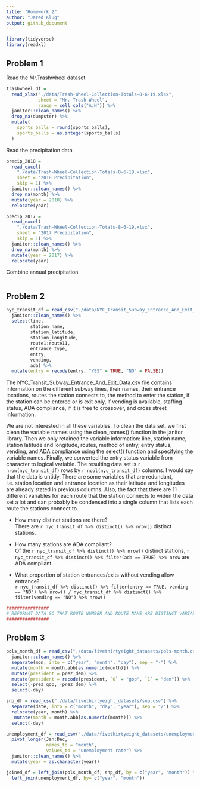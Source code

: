 ```yaml
---
title: "Homework 2"
author: "Jared Klug"
output: github_document
---
```


```r
library(tidyverse)
library(readxl)
```

## Problem 1

Read the Mr.Trashwheel dataset

```r
trashwheel_df = 
  read_xlsx("./data/Trash-Wheel-Collection-Totals-8-6-19.xlsx", 
            sheet = "Mr. Trash Wheel",
            range = cell_cols("A:N")) %>%
  janitor::clean_names() %>%
  drop_na(dumpster) %>%
  mutate(
    sports_balls = round(sports_balls),
    sports_balls = as.integer(sports_balls)
  )
```

Read the precipitation data

```r
precip_2018 = 
  read_excel(
    "./data/Trash-Wheel-Collection-Totals-8-6-19.xlsx", 
    sheet = "2018 Precipitation",
    skip = 1) %>%
  janitor::clean_names() %>%
  drop_na(month) %>%
  mutate(year = 2018) %>%
  relocate(year)

precip_2017 = 
  read_excel(
    "./data/Trash-Wheel-Collection-Totals-8-6-19.xlsx", 
    sheet = "2017 Precipitation",
    skip = 1) %>%
  janitor::clean_names() %>%
  drop_na(month) %>%
  mutate(year = 2017) %>%
  relocate(year)
```

Combine annual precipitation

```r

```

## Problem 2

```r

nyc_transit_df = read_csv("./data/NYC_Transit_Subway_Entrance_And_Exit_Data.csv") %>% 
  janitor::clean_names() %>% 
  select(line, 
         station_name, 
         station_latitude, 
         station_longitude, 
         route1:route11, 
         entrance_type, 
         entry, 
         vending, 
         ada) %>% 
  mutate(entry = recode(entry, "YES" = TRUE, "NO" = FALSE))

```

The NYC_Transit_Subway_Entrance_And_Exit_Data.csv file contains information on the different subway lines, their names, their entrance locations, routes the station connects to, the method to enter the station, if the station can be entered or is exit only, if vending is available, staffing status, ADA compliance, if it is free to crossover, and cross street information.  

We are not interested in all these variables. To clean the data set, we first clean the variable names using the clean_names() function in the janitor library. Then we only retained the variable information: line, station name, station latitude and longitude, routes, method of entry, entry status, vending, and ADA compliance using the select() function and specifying the variable names. Finally, we converted the entry status variable from character to logical variable. The resulting data set is `r nrow(nyc_transit_df)` rows by `r ncol(nyc_transit_df)` columns. I would say that the data is untidy. There are some variables that are redundant, i.e. station location and entrance location as their latitude and longitudes are already stated in previous columns. Also, the fact that there are 11 different variables for each route that the station connects to widen the data set a lot and can probably be condensed into a single column that lists each route the stations connect to.

* How many distinct stations are there?  
There are `r nyc_transit_df %>% distinct() %>% nrow()` distinct stations.

* How many stations are ADA compliant?  
Of the `r nyc_transit_df %>% distinct() %>% nrow()` distinct stations, `r nyc_transit_df %>% distinct() %>% filter(ada == TRUE) %>% nrow` are ADA compliant 

* What proportion of station entrances/exits without vending allow entrance?  
`r nyc_transit_df %>% distinct() %>% filter(entry == TRUE, vending == "NO") %>% nrow() / nyc_transit_df %>% distinct() %>% filter(vending == "NO") %>% nrow()`

```r

################
# REFORMAT DATA SO THAT ROUTE NUMBER AND ROUTE NAME ARE DISTINCT VARIABLES. HOW MANY STATIONS SERVE THE A TRAIN? OF THE STATIONS THAT SERVE THE A TRAIN, HOW MANY ARE ADA COMPLIANT?
################

```

## Problem 3

```r

pols_month_df = read_csv("./data/fivethirtyeight_datasets/pols-month.csv") %>% 
  janitor::clean_names() %>% 
  separate(mon, into = c("year", "month", "day"), sep = "-") %>% 
  mutate(month = month.abb[as.numeric(month)]) %>% 
  mutate(president = prez_dem) %>% 
  mutate(president = recode(president, `0` = "gop", `1` = "dem")) %>% 
  select(-prez_gop, -prez_dem) %>% 
  select(-day)

snp_df = read_csv("./data/fivethirtyeight_datasets/snp.csv") %>% 
  separate(date, into = c("month", "day", "year"), sep = "/") %>% 
  relocate(year, month) %>% 
   mutate(month = month.abb[as.numeric(month)]) %>% 
  select(-day)

unemployment_df = read_csv("./data/fivethirtyeight_datasets/unemployment.csv") %>% 
  pivot_longer(Jan:Dec,
               names_to = "month",
               values_to = "unemployment rate") %>% 
  janitor::clean_names() %>% 
  mutate(year = as.character(year))

joined_df = left_join(pols_month_df, snp_df, by = c("year", "month")) %>% 
  left_join(unemployment_df, by= c("year", "month"))
```

